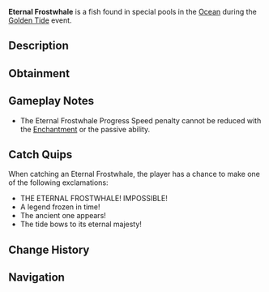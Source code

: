 {{FishInfobox
|image          = Eternal Frostwhale.png
|rarity         = Limited
|event          = Golden Tide
|sea            = First Sea
|location       = [[Golden Tide]]
|sublocation    = 
|sources        = Fishing Rod
|radar_location = 
|prog_speed     = +120
|xp             = 8000
|weather        = 
|time           = 
|season         = 
|bait           = Shark Head
|base_weight    = 1500
|base_value     = 12000
|weight_range   = 500
|base_chance    = 0.01
|base_resil     = 3
}}
'''Eternal Frostwhale''' is a {{Rarity|Limited}} fish found in special pools in the [[Ocean]] during the [[Golden Tide]] event.

== Description ==
{{Description|An ancient behemoth that emerges only during the Golden Tide, its crystalline body seemming to contain an entire frozen cosmos. This legendary creature is said to have witnessed countless celebrations, its presence marking truly special occasions.|Bestiary Entry}}

== Obtainment ==
{{Fish Availability|
Golden Tide
|top_rods      = 
Leviathan's Fang Rod\38326.86\207475.29;
Free Spirit Rod\31593.93\201836.13;
Trident Rod\31293.98\199919.9;
Ethereal Prism Rod\25760.87\112486.67;
No-Life Rod\25645.01\142287.7;
Resourceful Rod\19822.63\112909.96;
Destiny Rod\22624.44\104942.29;
Heaven's Rod\20583.49\103278.54;
Azure Of Lagoon\20396.52\122688.31;
The Lost Rod\17750.96\110621.02;
Abyssal Specter Rod\19787.43\117034.65;
Seraphic Rod\24850.43\115564.49;
Rod Of The Forgotten Fang\23337.43\113981.94;
Challenger's Rod\22514.06\114029.22;
Rod Of The Depths\21023.15\110125.72;
Rod Of The Exalted One\20953.06\109404.94;
Zeus Rod\20584.42\113176;
Verdant Shear Rod\20156.65\111953.09;
Blazebringer Rod\19503.19\113558.68;
Depthseeker Rod\18508.38\112387.88;
Avalanche Rod\16684.8\104233.31;
Volcanic Rod\16020.26\101725.08;
Steady Rod\6585.78\36947.8
|recommended   = Trident Rod
}}

== Gameplay Notes ==
* The Eternal Frostwhale Progress Speed penalty cannot be reduced with the {{Enchantment|Steady}} [[Enchantment]] or the {{Item|Tempest Rod}} passive ability.

== Catch Quips ==
When catching an Eternal Frostwhale, the player has a chance to make one of the following exclamations:
* THE ETERNAL FROSTWHALE! IMPOSSIBLE!
* A legend frozen in time!
* The ancient one appears!
* The tide bows to its eternal majesty!

== Change History ==
{{Change History|{{subst:Current Version}}}}

== Navigation ==
{{Fish Navbox|Golden Tide}}